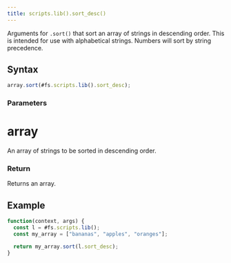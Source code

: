 ```yaml
---
title: scripts.lib().sort_desc()
---
```


Arguments for `.sort()` that sort an array of strings in descending order. This is intended for use with alphabetical strings. Numbers will sort by string precedence.

## Syntax

```js
array.sort(#fs.scripts.lib().sort_desc);
```

### Parameters

# array

An array of strings to be sorted in descending order.

### Return

Returns an array.

## Example

```js
function(context, args) {
  const l = #fs.scripts.lib();
  const my_array = ["bananas", "apples", "oranges"];

  return my_array.sort(l.sort_desc);
}
```
